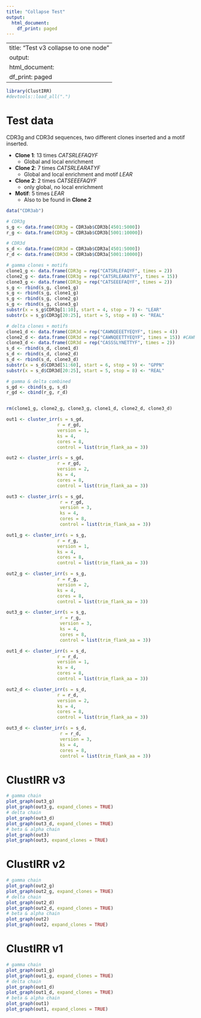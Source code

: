 ```yaml
---
title: "Collapse Test"
output:
  html_document:
    df_print: paged
---
```


---
title: "Test v3 collapse to one node"
output:
  html_document:
    df_print: paged
---

```r
library(ClustIRR)
#devtools::load_all(".")

```

# Test data

CDR3g and CDR3d sequences, two different clones inserted and a motif inserted.

* **Clone 1**: 13 times *CATSRLEFAQYF* 
  * Global and local enrichment
* **Clone 2**: 7 times *CATSRLEARATYF* 
  * Global and local enrichment and motif *LEAR*
* **Clone 2**: 2 times *CATSEEEFAQYF* 
  * only global, no local enrichment
* **Motif**: 5 times *LEAR* 
  * Also to be found in **Clone 2**
  

```r
data("CDR3ab")

# CDR3g
s_g <- data.frame(CDR3g = CDR3ab$CDR3b[4501:5000])
r_g <- data.frame(CDR3g = CDR3ab$CDR3b[5001:10000])

# CDR3d
s_d <- data.frame(CDR3d = CDR3ab$CDR3a[4501:5000])
r_d <- data.frame(CDR3d = CDR3ab$CDR3a[5001:10000])

# gamma clones + motifs
clone1_g <- data.frame(CDR3g = rep("CATSRLEFAQYF", times = 2))
clone2_g <- data.frame(CDR3g = rep("CATSRLEARATYF", times = 15))
clone3_g <- data.frame(CDR3g = rep("CATSEEEFAQYF", times = 2))
s_g <- rbind(s_g, clone1_g)
s_g <- rbind(s_g, clone1_g)
s_g <- rbind(s_g, clone2_g)
s_g <- rbind(s_g, clone3_g)
substr(x = s_g$CDR3g[1:10], start = 4, stop = 7) <- "LEAR"
substr(x = s_g$CDR3g[20:25], start = 5, stop = 8) <- "REAL"

# delta clones + motifs
clone1_d <- data.frame(CDR3d = rep("CAWNQEEETYEQYF", times = 4))
clone2_d <- data.frame(CDR3d = rep("CAWNQEETTYEQYF", times = 15)) #CAWNQEETRTYEQYF
clone3_d <- data.frame(CDR3d = rep("CASSSLYNETTYF", times = 2))
s_d <- rbind(s_d, clone1_d)
s_d <- rbind(s_d, clone2_d)
s_d <- rbind(s_d, clone3_d)
substr(x = s_d$CDR3d[51:60], start = 6, stop = 9) <- "GPPN"
substr(x = s_d$CDR3d[20:25], start = 5, stop = 8) <- "REAL"

# gamma & delta combined
s_gd <- cbind(s_g, s_d)
r_gd <- cbind(r_g, r_d)


rm(clone1_g, clone2_g, clone3_g, clone1_d, clone2_d, clone3_d)

```


```r
out1 <- cluster_irr(s = s_gd,
                   r = r_gd,
                   version = 1,
                   ks = 4,
                   cores = 8,
                   control = list(trim_flank_aa = 3))

out2 <- cluster_irr(s = s_gd,
                   r = r_gd,
                   version = 2,
                   ks = 4,
                   cores = 8,
                   control = list(trim_flank_aa = 3))

out3 <- cluster_irr(s = s_gd,
                    r = r_gd,
                    version = 3,
                    ks = 4,
                    cores = 8,
                    control = list(trim_flank_aa = 3))
```

```r
out1_g <- cluster_irr(s = s_g,
                   r = r_g,
                   version = 1,
                   ks = 4,
                   cores = 8,
                   control = list(trim_flank_aa = 3))

out2_g <- cluster_irr(s = s_g,
                   r = r_g,
                   version = 2,
                   ks = 4,
                   cores = 8,
                   control = list(trim_flank_aa = 3))

out3_g <- cluster_irr(s = s_g,
                    r = r_g,
                    version = 3,
                    ks = 4,
                    cores = 8,
                    control = list(trim_flank_aa = 3))
```


```r
out1_d <- cluster_irr(s = s_d,
                   r = r_d,
                   version = 1,
                   ks = 4,
                   cores = 8,
                   control = list(trim_flank_aa = 3))

out2_d <- cluster_irr(s = s_d,
                   r = r_d,
                   version = 2,
                   ks = 4,
                   cores = 8,
                   control = list(trim_flank_aa = 3))

out3_d <- cluster_irr(s = s_d,
                    r = r_d,
                    version = 3,
                    ks = 4,
                    cores = 8,
                    control = list(trim_flank_aa = 3))
```

# ClustIRR v3

```r
# gamma chain
plot_graph(out3_g)
plot_graph(out3_g, expand_clones = TRUE)
# delta chain
plot_graph(out3_d)
plot_graph(out3_d, expand_clones = TRUE)
# beta & alpha chain
plot_graph(out3)
plot_graph(out3, expand_clones = TRUE)
```

# ClustIRR v2

```r
# gamma chain
plot_graph(out2_g)
plot_graph(out2_g, expand_clones = TRUE)
# delta chain
plot_graph(out2_d)
plot_graph(out2_d, expand_clones = TRUE)
# beta & alpha chain
plot_graph(out2)
plot_graph(out2, expand_clones = TRUE)
```

# ClustIRR v1

```r
# gamma chain
plot_graph(out1_g)
plot_graph(out1_g, expand_clones = TRUE)
# delta chain
plot_graph(out1_d)
plot_graph(out1_d, expand_clones = TRUE)
# beta & alpha chain
plot_graph(out1)
plot_graph(out1, expand_clones = TRUE)
```


